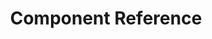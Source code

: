 ---
title: Component Reference
description: Learn about the available Clerk Components and how easy it is to integrate them into your application.
---